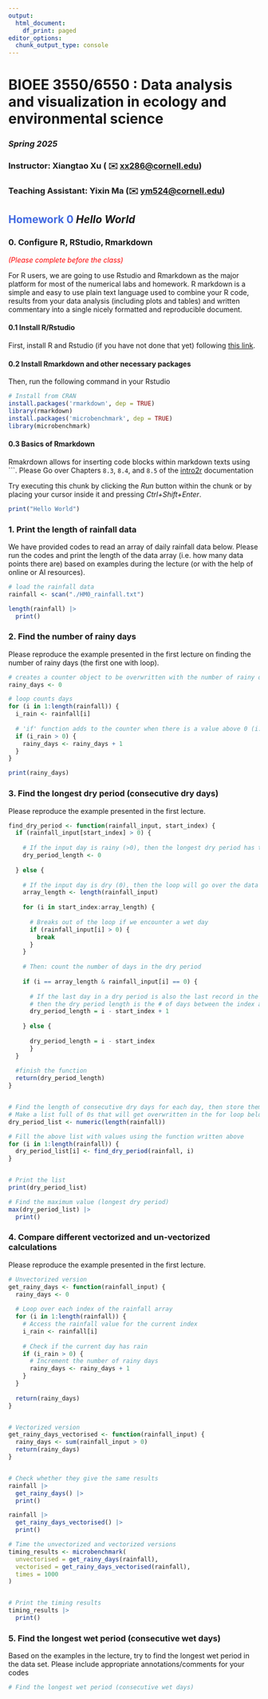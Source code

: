 ```yaml
---
output:
  html_document:
    df_print: paged
editor_options: 
  chunk_output_type: console
---
```


# BIOEE 3550/6550 : **Data analysis and visualization in ecology and environmental science**

### ***Spring 2025***

### Instructor: **Xiangtao Xu** ( ✉️ [xx286\@cornell.edu](mailto:xx286@cornell.edu){.email})

### Teaching Assistant: **Yixin Ma** (✉️ [ym524\@cornell.edu](mailto:ym524@cornell.edu){.email})

## [Homework 0]{style="color:royalblue"} *Hello World*

### 0. Configure R, RStudio, Rmarkdown

[*(Please complete before the class)*]{style="color:red"}

For R users, we are going to use Rstudio and Rmarkdown as the major platform for most of the numerical labs and homework. R markdown is a simple and easy to use plain text language used to combine your R code, results from your data analysis (including plots and tables) and written commentary into a single nicely formatted and reproducible document.

#### 0.1 Install R/Rstudio

First, install R and Rstudio (if you have not done that yet) following [this link](https://posit.co/download/rstudio-desktop/).

#### 0.2 Install Rmarkdown and other necessary packages

Then, run the following command in your Rstudio

```r
# Install from CRAN
install.packages('rmarkdown', dep = TRUE)
library(rmarkdown)
install.packages('microbenchmark', dep = TRUE)
library(microbenchmark)
```

#### 0.3 Basics of Rmarkdown

Rmakrdown allows for inserting code blocks within markdown texts using \`\`\`. Please Go over Chapters `8.3`, `8.4`, and `8.5` of the [intro2r](https://intro2r.com/get-started-with-r-markdown.html) documentation

Try executing this chunk by clicking the *Run* button within the chunk or by placing your cursor inside it and pressing *Ctrl+Shift+Enter*.

```r
print("Hello World")
```

### 1. Print the length of rainfall data

We have provided codes to read an array of daily rainfall data below. Please run the codes and print the length of the data array (i.e. how many data points there are) based on examples during the lecture (or with the help of online or AI resources).

```r
# load the rainfall data
rainfall <- scan("./HM0_rainfall.txt")
```

```r

length(rainfall) |> 
  print()

```

### 2. Find the number of rainy days

Please reproduce the example presented in the first lecture on finding the number of rainy days (the first one with loop).

```r
# creates a counter object to be overwritten with the number of rainy days
rainy_days <- 0

# loop counts days
for (i in 1:length(rainfall)) {
  i_rain <- rainfall[i]
  
  # 'if' function adds to the counter when there is a value above 0 (i.e., there is rain)
  if (i_rain > 0) {
    rainy_days <- rainy_days + 1
  }
}

print(rainy_days)

```

### 3. Find the longest dry period (consecutive dry days)

Please reproduce the example presented in the first lecture.

```r

find_dry_period <- function(rainfall_input, start_index) {
  if (rainfall_input[start_index] > 0) {
    
    # If the input day is rainy (>0), then the longest dry period has to be 0
    dry_period_length <- 0
    
  } else {
    
    # If the input day is dry (0), then the loop will go over the data until the next wet day
    array_length <- length(rainfall_input)
    
    for (i in start_index:array_length) {
      
      # Breaks out of the loop if we encounter a wet day
      if (rainfall_input[i] > 0) {
        break
      }
    }
    
    # Then: count the number of days in the dry period
    
    if (i == array_length & rainfall_input[i] == 0) {
      
      # If the last day in a dry period is also the last record in the dataset
      # then the dry period length is the # of days between the index and the last record
      dry_period_length = i - start_index + 1
      
    } else {
      
      dry_period_length = i - start_index
      }
  }
  
  #finish the function
  return(dry_period_length)
}


# Find the length of consecutive dry days for each day, then store them in a list
# Make a list full of 0s that will get overwritten in the for loop below
dry_period_list <- numeric(length(rainfall))

# Fill the above list with values using the function written above
for (i in 1:length(rainfall)) {
  dry_period_list[i] <- find_dry_period(rainfall, i)
}


# Print the list
print(dry_period_list)

# Find the maximum value (longest dry period)
max(dry_period_list) |> 
  print()

```

### 4. Compare different vectorized and un-vectorized calculations

Please reproduce the example presented in the first lecture.

```r
# Unvectorized version
get_rainy_days <- function(rainfall_input) {
  rainy_days <- 0
  
  # Loop over each index of the rainfall array
  for (i in 1:length(rainfall)) {
    # Access the rainfall value for the current index
    i_rain <- rainfall[i]
    
    # Check if the current day has rain
    if (i_rain > 0) {
      # Increment the number of rainy days
      rainy_days <- rainy_days + 1
    }
  }
  
  return(rainy_days)
}


# Vectorized version
get_rainy_days_vectorised <- function(rainfall_input) {
  rainy_days <- sum(rainfall_input > 0)
  return(rainy_days)
}


# Check whether they give the same results
rainfall |> 
  get_rainy_days() |> 
  print()

rainfall |> 
  get_rainy_days_vectorised() |> 
  print()


```

```r
# Time the unvectorized and vectorized versions
timing_results <- microbenchmark(
  unvectorised = get_rainy_days(rainfall),
  vectorised = get_rainy_days_vectorised(rainfall),
  times = 1000
)


# Print the timing results
timing_results |> 
  print()

```
### 5. Find the longest wet period (consecutive wet days)

Based on the examples in the lecture, try to find the longest wet period in the data set. Please include appropriate annotations/comments for your codes

```r
# Find the longest wet period (consecutive wet days)

```